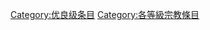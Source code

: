 {{catmore1|[[Wikipedia:宗教专题|Wikipedia:宗教专题]]}}
{{Articles by Quality|topic=宗教|project=宗教|format=TOC}}
{{emptycat}}

[[Category:优良级条目|Category:优良级条目]]
[[Category:各等級宗教條目|Category:各等級宗教條目]]